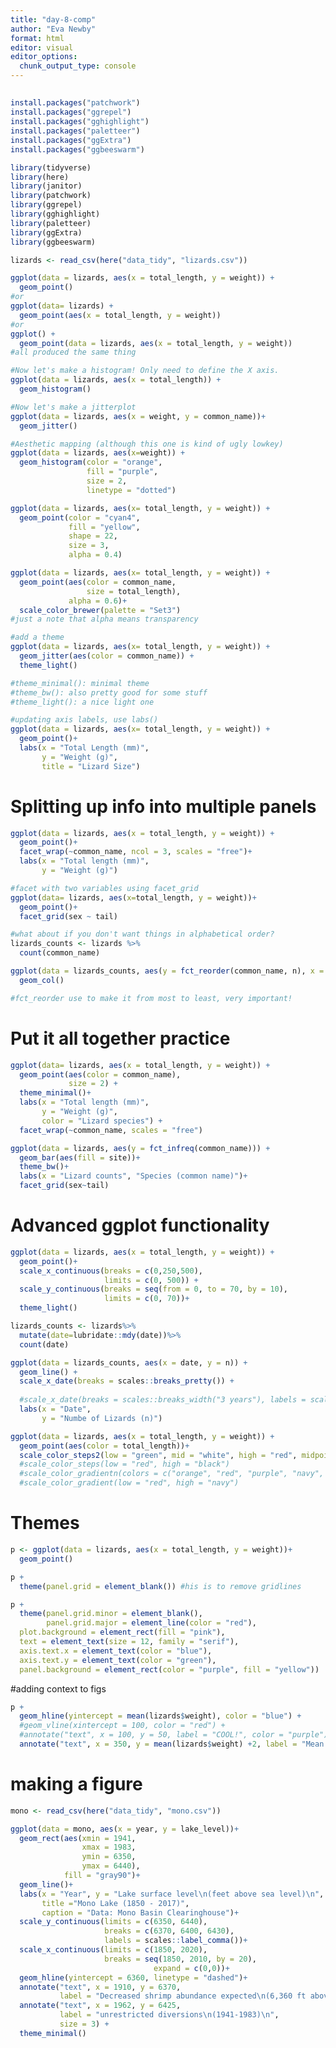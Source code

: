 ```yaml
---
title: "day-8-comp"
author: "Eva Newby"
format: html
editor: visual
editor_options: 
  chunk_output_type: console
---
```


## 
```r
install.packages("patchwork")
install.packages("ggrepel")
install.packages("gghighlight")
install.packages("paletteer")
install.packages("ggExtra")
install.packages("ggbeeswarm")

library(tidyverse)
library(here)
library(janitor)
library(patchwork)
library(ggrepel)
library(gghighlight)
library(paletteer)
library(ggExtra)
library(ggbeeswarm)
```

```r
lizards <- read_csv(here("data_tidy", "lizards.csv"))

ggplot(data = lizards, aes(x = total_length, y = weight)) + 
  geom_point()
#or
ggplot(data= lizards) +
  geom_point(aes(x = total_length, y = weight))
#or
ggplot() +
  geom_point(data = lizards, aes(x = total_length, y = weight))
#all produced the same thing

#Now let's make a histogram! Only need to define the X axis. 
ggplot(data = lizards, aes(x = total_length)) + 
  geom_histogram()

#Now let's make a jitterplot
ggplot(data = lizards, aes(x = weight, y = common_name))+
  geom_jitter()

```

```r
#Aesthetic mapping (although this one is kind of ugly lowkey)
ggplot(data = lizards, aes(x=weight)) +
  geom_histogram(color = "orange",
                 fill = "purple",
                 size = 2,
                 linetype = "dotted")

ggplot(data = lizards, aes(x= total_length, y = weight)) +
  geom_point(color = "cyan4",
             fill = "yellow",
             shape = 22,
             size = 3,
             alpha = 0.4)

ggplot(data = lizards, aes(x= total_length, y = weight)) +
  geom_point(aes(color = common_name, 
                 size = total_length),
             alpha = 0.6)+
  scale_color_brewer(palette = "Set3")
#just a note that alpha means transparency

#add a theme
ggplot(data = lizards, aes(x= total_length, y = weight)) +
  geom_jitter(aes(color = common_name)) + 
  theme_light()

#theme_minimal(): minimal theme
#theme_bw(): also pretty good for some stuff
#theme_light(): a nice light one

#updating axis labels, use labs()
ggplot(data = lizards, aes(x= total_length, y = weight)) +
  geom_point()+
  labs(x = "Total Length (mm)", 
       y = "Weight (g)",
       title = "Lizard Size")

```

# Splitting up info into multiple panels
```r
ggplot(data = lizards, aes(x = total_length, y = weight)) +
  geom_point()+
  facet_wrap(~common_name, ncol = 3, scales = "free")+
  labs(x = "Total length (mm)",
       y = "Weight (g)")

```

```r
#facet with two variables using facet_grid
ggplot(data= lizards, aes(x=total_length, y = weight))+
  geom_point()+
  facet_grid(sex ~ tail)
```

```r
#what about if you don't want things in alphabetical order?
lizards_counts <- lizards %>%
  count(common_name)

ggplot(data = lizards_counts, aes(y = fct_reorder(common_name, n), x = n)) +
  geom_col()

#fct_reorder use to make it from most to least, very important!
```

# Put it all together practice
```r
ggplot(data= lizards, aes(x = total_length, y = weight)) +
  geom_point(aes(color = common_name),
             size = 2) +
  theme_minimal()+
  labs(x = "Total length (mm)",
       y = "Weight (g)",
       color = "Lizard species") +
  facet_wrap(~common_name, scales = "free")

```

```r
ggplot(data = lizards, aes(y = fct_infreq(common_name))) +
  geom_bar(aes(fill = site))+
  theme_bw()+
  labs(x = "Lizard counts", "Species (common name)")+
  facet_grid(sex~tail)

```

# Advanced ggplot functionality
```r
ggplot(data = lizards, aes(x = total_length, y = weight)) +
  geom_point()+
  scale_x_continuous(breaks = c(0,250,500),
                     limits = c(0, 500)) +
  scale_y_continuous(breaks = seq(from = 0, to = 70, by = 10),
                     limits = c(0, 70))+
  theme_light()
```

```r
lizards_counts <- lizards%>%
  mutate(date=lubridate::mdy(date))%>%
  count(date)

ggplot(data = lizards_counts, aes(x = date, y = n)) +
  geom_line() +
  scale_x_date(breaks = scales::breaks_pretty()) +
  
  #scale_x_date(breaks = scales::breaks_width("3 years"), labels = scales::label_date("'%y"))+
  labs(x = "Date",
       y = "Numbe of Lizards (n)")
```



```r
ggplot(data = lizards, aes(x = total_length, y = weight)) +
  geom_point(aes(color = total_length))+
  scale_color_steps2(low = "green", mid = "white", high = "red", midpoint = 150, breaks = c(50, 75, 150, 180, 220, 280))
  #scale_color_steps(low = "red", high = "black")
  #scale_color_gradientn(colors = c("orange", "red", "purple", "navy", "black"))
  #scale_color_gradient(low = "red", high = "navy")

```

# Themes
```r
p <- ggplot(data = lizards, aes(x = total_length, y = weight))+
  geom_point()

p + 
  theme(panel.grid = element_blank()) #his is to remove gridlines

p +
  theme(panel.grid.minor = element_blank(),
        panel.grid.major = element_line(color = "red"),
  plot.background = element_rect(fill = "pink"),
  text = element_text(size = 12, family = "serif"),
  axis.text.x = element_text(color = "blue"),
  axis.text.y = element_text(color = "green"),
  panel.background = element_rect(color = "purple", fill = "yellow"))

```

#adding context to figs
```r
p +
  geom_hline(yintercept = mean(lizards$weight), color = "blue") +
  #geom_vline(xintercept = 100, color = "red") +
  #annotate("text", x = 100, y = 50, label = "COOL!", color = "purple")+
  annotate("text", x = 350, y = mean(lizards$weight) +2, label = "Mean weight")
```

# making a figure
```r
mono <- read_csv(here("data_tidy", "mono.csv"))

ggplot(data = mono, aes(x = year, y = lake_level))+
  geom_rect(aes(xmin = 1941,
                xmax = 1983,
                ymin = 6350,
                ymax = 6440),
            fill = "gray90")+
  geom_line()+
  labs(x = "Year", y = "Lake surface level\n(feet above sea level)\n",
       title ="Mono Lake (1850 - 2017)",
       caption = "Data: Mono Basin Clearinghouse")+
  scale_y_continuous(limits = c(6350, 6440),
                     breaks = c(6370, 6400, 6430),
                     labels = scales::label_comma())+
  scale_x_continuous(limits = c(1850, 2020),
                     breaks = seq(1850, 2010, by = 20),
                                expand = c(0,0))+
  geom_hline(yintercept = 6360, linetype = "dashed")+
  annotate("text", x = 1910, y = 6370,
           label = "Decreased shrimp abundance expected\n(6,360 ft above sea level)\n")+
  annotate("text", x = 1962, y = 6425, 
           label = "unrestricted diversions\n(1941-1983)\n",
           size = 3) +
  theme_minimal()

```

